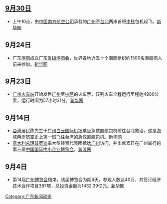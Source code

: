{{newsrelease|time=2016-08-26T07:38:35+00:00}}
==[[9月30日|9月30日]]==
*上午10点，由[[中国南方航空公司|中国南方航空公司]]承载的[[广州|广州]]至[[台北|台北]]两岸首班[[中秋|中秋]]包机起飞。[https://web.archive.org/web/20090611062333/http://www.gd.xinhuanet.com/newscenter/2006-10/01/content_8177169.htm 新华网]

== 9月24日 ==
*广东[[潮商|潮商]]成立[[广东省级潮商会|广东省级潮商会]]，世界各地近五十个潮商组织约1500名潮籍商人前来参加。[https://web.archive.org/web/20080208105514/http://www.gd.xinhuanet.com/newscenter/2006-09/25/content_8118053.htm 新华网]

== 9月23日 ==
*[[广州火车站|广州火车站]]开始发售[[广州|广州]]至[[拉萨|拉萨]]的火车票，该列火车全程运行里程达4980公里，运行时间为57小时21分。[https://web.archive.org/web/20070110193200/http://gd.xinhuanet.com/newscenter/2006-09/24/content_8113991.htm 新华网]

== 9月14日 ==
*[[台湾|台湾]]居民陈先生于[[广州白云国际机场|广州白云国际机场]]乘坐急救直航包机前往台北救治，这是[[三通|海峡两岸航空史]]上第一班飞往台湾的急救直航包机。[https://web.archive.org/web/20061128222947/http://www.gd.xinhuanet.com/newscenter/2006-09/15/content_8043293.htm 新华网]
*[[意大利总理|意大利总理]][[普罗迪|普罗迪]]率大型经贸代表团抵达[[广州|广州]]访问，并出席15日在广州举行的第三届[[中国国际中小企业博览会|中国国际中小企业博览会]]。[http://news.sina.com.cn/c/2006-09-14/194710019910s.shtml 新浪网]{{Wayback|url=http://news.sina.com.cn/c/2006-09-14/194710019910s.shtml |date=20070314122039 }}

== 9月4日 ==
*第14届[[广州博览会|广州博览会]]结束，该届博览会为期4天，参观人数达40万，共签订经济技术合作项目387项，总投资金额为1432.39亿元。[https://web.archive.org/web/20070113103029/http://gd.xinhuanet.com/2006-09/05/content_7952529.htm 新华网]

{{广东新闻动态/存档目录}}

[[Category:广东新闻动态|Category:广东新闻动态]]